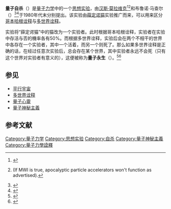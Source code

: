 {{noteTA
|G1=物理學
}}
'''量子自杀'''（{{lang|en|quantum suicide}}）是[[量子力学|量子力学]]中的一个[[思想实验|思想实验]]，由[[汉斯·莫拉维克|汉斯·莫拉维克]]<ref>{{cite web |url=http://www.thestargarden.co.uk/ManyMinds.html |title=The Many Minds Approach |date=25 October 2010 |accessdate=7 December 2010 |quote=This idea was first proposed by Austrian mathematician Hans Moravec in 1987... |archive-date=2016-01-01 |archive-url=https://web.archive.org/web/20160101001255/http://www.thestargarden.co.uk/ManyMinds.html |dead-url=no }}</ref><ref name="Moravec1987">{{cite book |last=Moravec |first=Hans |year=1988 |title=Mind Children: The Future of Robot and Human Intelligence |chapter=The Doomsday Device |publisher=Harvard University Press |location=Harvard |page=188 |isbn=9780674576186 |url=http://books.google.com/books?id=56mb7XuSx3QC&lpg=PP188&pg=PA188}} (If MWI is true, apocalyptic particle accelerators won't function as advertised).</ref>和布鲁诺·马查尔（{{lang|en|Bruno Marchal}}）<ref name="Marchal1988">{{cite journal |last=Marchal |first=Bruno |year=1988 |title=Informatique théorique et philosophie de l'esprit |journal=Acte du 3ème colloque international Cognition et Connaissance  [Proceedings of the 3rd International Conference Cognition and Knowledge] |location=Toulouse |pages=193–227 |trans_title=Theoretical Computer Science and Philosophy of Mind}}</ref><ref name="Marchal1991">{{cite journal |last=Marchal |first=Bruno |year=1991 |title=Mechanism and personal identity |editor-last1=De Glas |editor-first1=M. |editor-last2=Gabbay |editor-first2=D. |journal=Proceedings of WOCFAI 91 |pages=335–345 |location=Paris. Angkor. |url=http://iridia.ulb.ac.be/~marchal/publications/M&PI_15-MAI-91.pdf |author= |access-date=2020-03-30 |archive-url=https://web.archive.org/web/20200125125451/http://iridia.ulb.ac.be/~marchal/publications/M%26PI_15-MAI-91.pdf |archive-date=2020-01-25 |dead-url=yes }}</ref>于1980年代末分别提出。该实验由[[薛定谔猫|薛定谔猫]]实验推广而来，可以用来区分[[哥本哈根诠释|哥本哈根诠释]]与[[多世界诠释|多世界诠释]]。

实验将“薛定谔猫”中的猫改为一个实验者。此时根据哥本哈根诠释，实验者在实验中存活与否的機率各有50%。而根据多世界诠释，实验后会在两个不相干的世界中各存在一个实验者，其中一个活着，而另一个则死了。那么如果多世界诠释是正确的话，在经过任意次实验后，总会存在某个世界，其中实验者永远不会死（只有这个世界对实验者有意义的），这便被称为'''量子永生'''（{{lang|en|quantum immortality}}）。<ref>{{cite book|title=《上帝掷骰子吗：量子物理史话》|author=曹天元|publisher=辽宁教育出版社|isbn=9787538281774}}</ref><ref>{{cite web|url=http://www.chem.pku.edu.cn/bianj/paper/07/13.pdf|title=薛定谔猫和宏观量子效应|publisher=北京大学化学与分子工程学院}}{{Dead link|date=2018年6月 |bot=InternetArchiveBot |fix-attempted=no }}</ref>

== 参见 ==
* [[平行宇宙|平行宇宙]]
* [[多世界诠释|多世界诠释]]
*[[量子心靈|量子心靈]]
*[[量子神秘主義|量子神秘主義]]

== 参考文献 ==
{{reflist}}

[[Category:量子力学|Category:量子力学]]
[[Category:思想实验|Category:思想实验]]
[[Category:自杀|Category:自杀]]
[[Category:量子神秘主義|Category:量子神秘主義]]
[[Category:量子力學詮釋|Category:量子力學詮釋]]